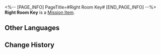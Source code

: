 <%-- [PAGE_INFO]
PageTitle=#Right Room Key#
[END_PAGE_INFO] --%>
{{Item Infobox
|id          = 149961
|image       = Item Right Room Key.png
|type        = Mission Item
|invCategory = Missions
|rarity      = 1
|effect      = 
|description = 
}}
'''Right Room Key''' is a [[Mission Item]].

==Other Languages==
{{Other Languages
|en   = Right Room Key
|zhs  = 右侧房间钥匙
|zht  = 右側房間鑰匙
|ja   = 右側の部屋の鍵
|ko   = 오른쪽 방 열쇠
|es   = Llave de la sala de la derecha
|fr   = Clé de la salle de droite
|ru   = Ключ от правой двери
|th   = กุญแจห้องทางขวา
|vi   = Chìa Khóa Phòng Bên Phải
|de   = Schlüssel zum rechten Zimmer
|id   = Kunci Ruang Kanan
|pt   = Chave da Sala Direita
}}

==Change History==
{{Change History|1.0}}